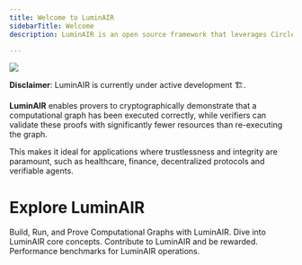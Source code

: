 ```yaml
---
title: Welcome to LuminAIR
sidebarTitle: Welcome
description: LuminAIR is an open source framework that leverages Circle STARKs to ensure the integrity of computational graphs.

---
```


<img className="w-full" src="/images/hero.png" />

<Warning> **Disclaimer**: LuminAIR is currently under active development 🏗️.</Warning>

**LuminAIR** enables provers to cryptographically demonstrate that a computational graph has been executed correctly, 
while verifiers can validate these proofs with significantly fewer resources than re-executing the graph.

This makes it ideal for applications where trustlessness and integrity are paramount, such as healthcare, finance, decentralized protocols and verifiable agents.

# Explore LuminAIR

<CardGroup cols={2}>
  <Card title="Quick Start" iconType="solid"  icon="rocket" href="/quick-start">
    Build, Run, and Prove Computational Graphs with LuminAIR.
  </Card>
  <Card title="Concepts" iconType="solid"  icon="spa" href="/concepts/integrity">
    Dive into LuminAIR core concepts.
  </Card>
  <Card title="Contribute" iconType="solid" icon="heart" href="/more/contribute" >
    Contribute to LuminAIR and be rewarded.
  </Card>
  <Card title="Benchmarks" iconType="solid"  icon="chart-simple" href="/more/benchmarks">
    Performance benchmarks for LuminAIR operations.
  </Card>
</CardGroup>